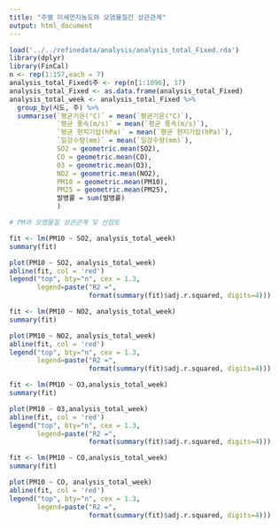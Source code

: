 ```yaml
---
title: "주별 미세먼지농도와 오염물질간 상관관계"
output: html_document
---
```


```r
load('../../refinedata/analysis/analysis_total_Fixed.rda')
library(dplyr)
library(FinCal)
n <- rep(1:157,each = 7)
analysis_total_Fixed$주 <- rep(n[1:1096], 17)
analysis_total_Fixed <- as.data.frame(analysis_total_Fixed)
analysis_total_week <- analysis_total_Fixed %>% 
  group_by(시도, 주) %>% 
  summarise(`평균기온(°C)` = mean(`평균기온(°C)`),
            `평균 풍속(m/s)` = mean(`평균 풍속(m/s)`),
            `평균 현지기압(hPa)` = mean(`평균 현지기압(hPa)`),
            `일강수량(mm)` = mean(`일강수량(mm)`),
            SO2 = geometric.mean(SO2),
            CO = geometric.mean(CO),
            O3 = geometric.mean(O3),
            NO2 = geometric.mean(NO2),
            PM10 = geometric.mean(PM10),
            PM25 = geometric.mean(PM25),
            발병률 = sum(발병률)
            )
```

```r
# PM과 오염물질 상관관계 및 산점도

fit <- lm(PM10 ~ SO2, analysis_total_week)
summary(fit)

```

```r
plot(PM10 ~ SO2, analysis_total_week)
abline(fit, col = 'red')
legend("top", bty="n", cex = 1.3, 
       legend=paste("R2 =", 
                    format(summary(fit)$adj.r.squared, digits=4)))
```

```r
fit <- lm(PM10 ~ NO2, analysis_total_week)
summary(fit)
```

```r
plot(PM10 ~ NO2, analysis_total_week)
abline(fit, col = 'red')
legend("top", bty="n", cex = 1.3, 
       legend=paste("R2 =", 
                    format(summary(fit)$adj.r.squared, digits=4)))
```

```r
fit <- lm(PM10 ~ O3,analysis_total_week)
summary(fit)
```

```r
plot(PM10 ~ O3,analysis_total_week)
abline(fit, col = 'red')
legend("top", bty="n", cex = 1.3, 
       legend=paste("R2 =", 
                    format(summary(fit)$adj.r.squared, digits=4)))
```


```r
fit <- lm(PM10 ~ CO,analysis_total_week)
summary(fit)
```


```r
plot(PM10 ~ CO, analysis_total_week)
abline(fit, col = 'red')
legend("top", bty="n", cex = 1.3, 
       legend=paste("R2 =", 
                    format(summary(fit)$adj.r.squared, digits=4)))
```

